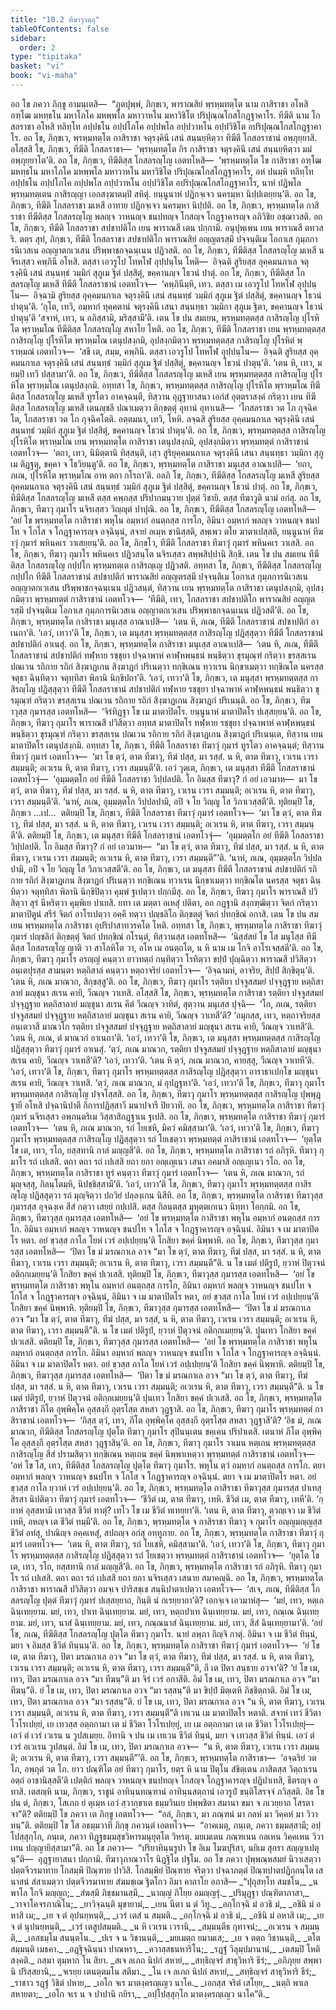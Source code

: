 ```yaml
---
title: "10.2 ทีฆาวุวตฺถุ"
tableOfContents: false
sidebar:
  order: 2
type: "tipitaka"
basket: "vi"
book: "vi-maha"
---
```



<DynamicBreadcrumb />

<Division number="458" book="vi-maha">

<Paragraph number="1960" book="vi-maha">
อถ โข ภควา ภิกฺขู อามนฺเตสิ—  “ภูตปุพฺพํ, ภิกฺขเว, พาราณสิยํ พฺรหฺมทตฺโต นาม กาสิราชา อโหสิ อฑฺโฒ มหทฺธโน มหาโภโค มหพฺพโล มหาวาหโน มหาวิชิโต ปริปุณฺณโกสโกฏฺฐาคาโร. ทีฆีติ นาม โกสลราชา อโหสิ ทลิทฺโท อปฺปธโน อปฺปโภโค อปฺปพโล อปฺปวาหโน อปฺปวิชิโต อปริปุณฺณโกสโกฏฺฐาคาโร. อถ โข, ภิกฺขเว, พฺรหฺมทตฺโต กาสิราชา จตุรงฺคินึ เสนํ สนฺนยฺหิตฺวา ทีฆีตึ โกสลราชานํ อพฺภุยฺยาสิ. อโสฺสสิ โข, ภิกฺขเว, ทีฆีติ โกสลราชา—  ‘พฺรหฺมทตฺโต กิร กาสิราชา จตุรงฺคินึ เสนํ สนฺนยฺหิตฺวา มมํ อพฺภุยฺยาโต’ติ. อถ โข, ภิกฺขเว, ทีฆีติสฺส โกสลรญฺโญ เอตทโหสิ—  ‘พฺรหฺมทตฺโต โข กาสิราชา อฑฺโฒ มหทฺธโน มหาโภโค มหพฺพโล มหาวาหโน มหาวิชิโต ปริปุณฺณโกสโกฏฺฐาคาโร, อหํ ปนมฺหิ ทลิทฺโท อปฺปธโน อปฺปโภโค อปฺปพโล อปฺปวาหโน อปฺปวิชิโต อปริปุณฺณโกสโกฏฺฐาคาโร, นาหํ ปฏิพโล พฺรหฺมทตฺเตน กาสิรญฺญา เอกสงฺฆาตมฺปิ สหิตุํ. ยนฺนูนาหํ ปฏิกจฺเจว นครมฺหา นิปฺปเตยฺยนฺ’ติ.
</Paragraph>

<Paragraph number="1961" book="vi-maha">
อถ โข, ภิกฺขเว, ทีฆีติ โกสลราชา มเหสึ อาทาย ปฏิกจฺเจว นครมฺหา นิปฺปติ. อถ โข, ภิกฺขเว, พฺรหฺมทตฺโต กาสิราชา ทีฆีติสฺส โกสลรญฺโญ พลญฺจ วาหนญฺจ ชนปทญฺจ โกสญฺจ โกฏฺฐาคารญฺจ อภิวิชิย อชฺฌาวสติ. อถ โข, ภิกฺขเว, ทีฆีติ โกสลราชา สปชาปติโก เยน พาราณสี เตน ปกฺกามิ. อนุปุพฺเพน เยน พาราณสี ตทวสริ. ตตฺร สุทํ, ภิกฺขเว, ทีฆีติ โกสลราชา สปชาปติโก พาราณสิยํ อญฺญตรสฺมึ ปจฺจนฺติเม โอกาเส กุมฺภการนิเวสเน อญฺญาตกเวเสน ปริพฺพาชกจฺฉนฺเนน ปฏิวสติ. อถ โข, ภิกฺขเว, ทีฆีติสฺส โกสลรญฺโญ มเหสี นจิรเสฺสว คพฺภินี อโหสิ. ตสฺสา เอวรูโป โทหโฬ อุปฺปนฺโน โหติ—  อิจฺฉติ สูริยสฺส อุคฺคมนกาเล จตุรงฺคินึ เสนํ สนฺนทฺธํ วมฺมิกํ สุภูเม ฐิตํ ปสฺสิตุํ, ขคฺคานญฺจ โธวนํ ปาตุํ. อถ โข, ภิกฺขเว, ทีฆีติสฺส โกสลรญฺโญ มเหสี ทีฆีตึ โกสลราชานํ เอตทโวจ—  ‘คพฺภินีมฺหิ, เทว. ตสฺสา เม เอวรูโป โทหโฬ อุปฺปนฺโน—  อิจฺฉามิ สูริยสฺส อุคฺคมนกาเล จตุรงฺคินึ เสนํ สนฺนทฺธํ วมฺมิกํ สุภูเม ฐิตํ ปสฺสิตุํ, ขคฺคานญฺจ โธวนํ ปาตุนฺ’ติ. ‘กุโต, เทวิ, อมฺหากํ ทุคฺคตานํ จตุรงฺคินี เสนา สนฺนทฺธา วมฺมิกา สุภูเม ฐิตา, ขคฺคานญฺจ โธวนํ ปาตุนฺ’ติ ‘สจาหํ, เทว, น ลภิสฺสามิ, มริสฺสามี’ติ.
</Paragraph>

</Division>
<Division number="459" book="vi-maha">

<Paragraph number="1962" book="vi-maha">
เตน โข ปน สมเยน, พฺรหฺมทตฺตสฺส กาสิรญฺโญ ปุโรหิโต พฺราหฺมโณ ทีฆีติสฺส โกสลรญฺโญ สหาโย โหติ. อถ โข, ภิกฺขเว, ทีฆีติ โกสลราชา เยน พฺรหฺมทตฺตสฺส กาสิรญฺโญ ปุโรหิโต พฺราหฺมโณ เตนุปสงฺกมิ, อุปสงฺกมิตฺวา พฺรหฺมทตฺตสฺส กาสิรญฺโญ ปุโรหิตํ พฺราหฺมณํ เอตทโวจ—  ‘สขี เต, สมฺม, คพฺภินี. ตสฺสา เอวรูโป โทหโฬ อุปฺปนฺโน—  อิจฺฉติ สูริยสฺส อุคฺคมนกาเล จตุรงฺคินึ เสนํ สนฺนทฺธํ วมฺมิกํ สุภูเม ฐิตํ ปสฺสิตุํ, ขคฺคานญฺจ โธวนํ ปาตุนฺ’ติ. ‘เตน หิ, เทว, มยมฺปิ เทวึ ปสฺสามา’ติ. อถ โข, ภิกฺขเว, ทีฆีติสฺส โกสลรญฺโญ มเหสี เยน พฺรหฺมทตฺตสฺส กาสิรญฺโญ ปุโรหิโต พฺราหฺมโณ เตนุปสงฺกมิ. อทฺทสา โข, ภิกฺขเว, พฺรหฺมทตฺตสฺส กาสิรญฺโญ ปุโรหิโต พฺราหฺมโณ ทีฆีติสฺส โกสลรญฺโญ มเหสึ ทูรโตว อาคจฺฉนฺตึ, ทิสฺวาน อุฏฺฐายาสนา เอกํสํ อุตฺตราสงฺคํ กริตฺวา เยน ทีฆีติสฺส โกสลรญฺโญ มเหสี เตนญฺชลึ ปณาเมตฺวา ติกฺขตฺตุํ อุทานํ อุทาเนสิ—  ‘โกสลราชา วต โภ กุจฺฉิคโต, โกสลราชา วต โภ กุจฺฉิคโตติ. อตฺตมนา, เทวิ, โหหิ. ลจฺฉสิ สูริยสฺส อุคฺคมนกาเล จตุรงฺคินึ เสนํ สนฺนทฺธํ วมฺมิกํ สุภูเม ฐิตํ ปสฺสิตุํ, ขคฺคานญฺจ โธวนํ ปาตุนฺ’ติ.
</Paragraph>

<Paragraph number="1963" book="vi-maha">
อถ โข, ภิกฺขเว, พฺรหฺมทตฺตสฺส กาสิรญฺโญ ปุโรหิโต พฺราหฺมโณ เยน พฺรหฺมทตฺโต กาสิราชา เตนุปสงฺกมิ, อุปสงฺกมิตฺวา พฺรหฺมทตฺตํ กาสิราชานํ เอตทโวจ—  ‘ตถา, เทว, นิมิตฺตานิ ทิสฺสนฺติ, เสฺว สูริยุคฺคมนกาเล จตุรงฺคินี เสนา สนฺนทฺธา วมฺมิกา สุภูเม ติฏฺฐตุ, ขคฺคา จ โธวิยนฺตู’ติ. อถ โข, ภิกฺขเว, พฺรหฺมทตฺโต กาสิราชา มนุเสฺส อาณาเปสิ—  ‘ยถา, ภเณ, ปุโรหิโต พฺราหฺมโณ อาห ตถา กโรถา’ติ. อลภิ โข, ภิกฺขเว, ทีฆีติสฺส โกสลรญฺโญ มเหสี สูริยสฺส อุคฺคมนกาเล จตุรงฺคินึ เสนํ สนฺนทฺธํ วมฺมิกํ สุภูเม ฐิตํ ปสฺสิตุํ, ขคฺคานญฺจ โธวนํ ปาตุํ. อถ โข, ภิกฺขเว, ทีฆีติสฺส โกสลรญฺโญ มเหสี ตสฺส คพฺภสฺส ปริปากมนฺวาย ปุตฺตํ วิชายิ. ตสฺส ทีฆาวูติ นามํ อกํสุ. อถ โข, ภิกฺขเว, ทีฆาวุ กุมาโร นจิรเสฺสว วิญฺญุตํ ปาปุณิ. อถ โข, ภิกฺขเว, ทีฆีติสฺส โกสลรญฺโญ เอตทโหสิ—  ‘อยํ โข พฺรหฺมทตฺโต กาสิราชา พหุโน อมฺหากํ อนตฺถสฺส การโก, อิมินา อมฺหากํ พลญฺจ วาหนญฺจ ชนปโท จ โกโส จ โกฏฺฐาคารญฺจ อจฺฉินฺนํ, สจายํ อเมฺห ชานิสฺสติ, สพฺเพว ตโย ฆาตาเปสฺสติ, ยนฺนูนาหํ ทีฆาวุํ กุมารํ พหินคเร วาเสยฺยนฺ’ติ. อถ โข, ภิกฺขโว, ทีฆีติ โกสลราชา ทีฆาวุํ กุมารํ พหินคเร วาเสสิ. อถ โข, ภิกฺขเว, ทีฆาวุ กุมาโร พหินคเร ปฏิวสนฺโต นจิรเสฺสว สพฺพสิปฺปานิ สิกฺขิ.
</Paragraph>

</Division>
<Division number="460" book="vi-maha">

<Paragraph number="1964" book="vi-maha">
เตน โข ปน สมเยน ทีฆีติสฺส โกสลรญฺโญ กปฺปโก พฺรหฺมทตฺเต กาสิรญฺเญ ปฏิวสติ. อทฺทสา โข, ภิกฺขเว, ทีฆีติสฺส โกสลรญฺโญ กปฺปโก ทีฆีตึ โกสลราชานํ สปชาปติกํ พาราณสิยํ อญฺญตรสฺมึ ปจฺจนฺติเม โอกาเส กุมฺภการนิเวสเน อญฺญาตกเวเสน ปริพฺพาชกจฺฉนฺเนน ปฏิวสนฺตํ, ทิสฺวาน เยน พฺรหฺมทตฺโต กาสิราชา เตนุปสงฺกมิ, อุปสงฺกมิตฺวา พฺรหฺมทตฺตํ กาสิราชานํ เอตทโวจ—  ‘ทีฆีติ, เทว, โกสลราชา สปชาปติโก พาราณสิยํ อญฺญตรสฺมึ ปจฺจนฺติเม โอกาเส กุมฺภการนิเวสเน อญฺญาตกเวเสน ปริพฺพาชกจฺฉนฺเนน ปฏิวสตี’ติ. อถ โข, ภิกฺขเว, พฺรหฺมทตฺโต กาสิราชา มนุเสฺส อาณาเปสิ—  ‘เตน หิ, ภเณ, ทีฆีตึ โกสลราชานํ สปชาปติกํ อาเนถา’ติ. ‘เอวํ, เทวา’ติ โข, ภิกฺขเว, เต มนุสฺสา พฺรหฺมทตฺตสฺส กาสิรญฺโญ ปฏิสฺสุตฺวา ทีฆีตึ โกสลราชานํ สปชาปติกํ อาเนสุํ. อถ โข, ภิกฺขเว, พฺรหฺมทตฺโต กาสิราชา มนุเสฺส อาณาเปสิ—  ‘เตน หิ, ภเณ, ทีฆีตึ โกสลราชานํ สปชาปติกํ ทฬฺหาย รชฺชุยา ปจฺฉาพาหํ คาฬฺหพนฺธนํ พนฺธิตฺวา ขุรมุณฺฑํ กริตฺวา ขรสฺสเรน ปณเวน รถิกาย รถิกํ สิงฺฆาฏเกน สิงฺฆาฏกํ ปริเนตฺวา ทกฺขิเณน ทฺวาเรน นิกฺขาเมตฺวา ทกฺขิณโต นครสฺส จตุธา ฉินฺทิตฺวา จตุทฺทิสา พิลานิ นิกฺขิปถา’ติ. ‘เอวํ, เทวา’ติ โข, ภิกฺขเว, เต มนุสฺสา พฺรหฺมทตฺตสฺส กาสิรญฺโญ ปฏิสฺสุตฺวา ทีฆีตึ โกสลราชานํ สปชาปติกํ ทฬฺหาย รชฺชุยา ปจฺฉาพาหํ คาฬฺหพนฺธนํ พนฺธิตฺวา ขุรมุณฺฑํ กริตฺวา ขรสฺสเรน ปณเวน รถิกาย รถิกํ สิงฺฆาฏเกน สิงฺฆาฏกํ ปริเนนฺติ.
</Paragraph>

<Paragraph number="1965" book="vi-maha">
อถ โข, ภิกฺขเว, ทีฆาวุสฺส กุมารสฺส เอตทโหสิ—  ‘จิรํทิฏฺฐา โข เม มาตาปิตโร. ยนฺนูนาหํ มาตาปิตโร ปเสฺสยฺยนฺ’ติ. อถ โข, ภิกฺขเว, ทีฆาวุ กุมาโร พาราณสึ ปวิสิตฺวา อทฺทส มาตาปิตโร ทฬฺหาย รชฺชุยา ปจฺฉาพาหํ คาฬฺหพนฺธนํ พนฺธิตฺวา ขุรมุณฺฑํ กริตฺวา ขรสฺสเรน ปณเวน รถิกาย รถิกํ สิงฺฆาฏเกน สิงฺฆาฏกํ ปริเนนฺเต, ทิสฺวาน เยน มาตาปิตโร เตนุปสงฺกมิ. อทฺทสา โข, ภิกฺขเว, ทีฆีติ โกสลราชา ทีฆาวุํ กุมารํ ทูรโตว อาคจฺฉนฺตํ; ทิสฺวาน ทีฆาวุํ กุมารํ เอตทโวจ—  ‘มา โข ตฺวํ, ตาต ทีฆาวุ, ทีฆํ ปสฺส, มา รสฺสํ. น หิ, ตาต ทีฆาวุ, เวเรน เวรา สมฺมนฺติ; อเวเรน หิ, ตาต ทีฆาวุ, เวรา สมฺมนฺตี’ติ. เอวํ วุตฺเต, ภิกฺขเว, เต มนุสฺสา ทีฆีตึ โกสลราชานํ เอตทโวจุํ—  ‘อุมฺมตฺตโก อยํ ทีฆีติ โกสลราชา วิปฺปลปติ. โก อิมสฺส ทีฆาวุ? กํ อยํ เอวมาห—  มา โข ตฺวํ, ตาต ทีฆาวุ, ทีฆํ ปสฺส, มา รสฺสํ. น หิ, ตาต ทีฆาวุ, เวเรน เวรา สมฺมนฺติ; อเวเรน หิ, ตาต ทีฆาวุ, เวรา สมฺมนฺตี’ติ. ‘นาหํ, ภเณ, อุมฺมตฺตโก วิปฺปลปามิ, อปิ จ โย วิญฺญู โส วิภาเวสฺสตี’ติ. ทุติยมฺปิ โข, ภิกฺขเว …เป…  ตติยมฺปิ โข, ภิกฺขเว, ทีฆีติ โกสลราชา ทีฆาวุํ กุมารํ เอตทโวจ—  ‘มา โข ตฺวํ, ตาต ทีฆาวุ, ทีฆํ ปสฺส, มา รสฺสํ. น หิ, ตาต ทีฆาวุ, เวเรน เวรา สมฺมนฺติ; อเวเรน หิ, ตาต ทีฆาวุ, เวรา สมฺมนฺตี’ติ. ตติยมฺปิ โข, ภิกฺขเว, เต มนุสฺสา ทีฆีตึ โกสลราชานํ เอตทโวจุํ—  ‘อุมฺมตฺตโก อยํ ทีฆีติ โกสลราชา วิปฺปลปติ. โก อิมสฺส ทีฆาวุ? กํ อยํ เอวมาห—  “มา โข ตฺวํ, ตาต ทีฆาวุ, ทีฆํ ปสฺส, มา รสฺสํ. น หิ, ตาต ทีฆาวุ, เวเรน เวรา สมฺมนฺติ; อเวเรน หิ, ตาต ทีฆาวุ, เวรา สมฺมนฺตี”’ติ. ‘นาหํ, ภเณ, อุมฺมตฺตโก วิปฺปลปามิ, อปิ จ โย วิญฺญู โส วิภาเวสฺสตี’ติ.
</Paragraph>

<Paragraph number="1966" book="vi-maha">
อถ โข, ภิกฺขเว, เต มนุสฺสา ทีฆีตึ โกสลราชานํ สปชาปติกํ รถิกาย รถิกํ สิงฺฆาฏเกน สิงฺฆาฏกํ ปริเนตฺวา ทกฺขิเณน ทฺวาเรน นิกฺขาเมตฺวา ทกฺขิณโต นครสฺส จตุธา ฉินฺทิตฺวา จตุทฺทิสา พิลานิ นิกฺขิปิตฺวา คุมฺพํ ฐเปตฺวา ปกฺกมึสุ. อถ โข, ภิกฺขเว, ทีฆาวุ กุมาโร พาราณสึ ปวิสิตฺวา สุรํ นีหริตฺวา คุมฺพิเย ปาเยสิ. ยทา เต มตฺตา อเหสุํ ปติตา, อถ กฏฺฐานิ สงฺกฑฺฒิตฺวา จิตกํ กริตฺวา มาตาปิตูนํ สรีรํ จิตกํ อาโรเปตฺวา อคฺคึ ทตฺวา ปญฺชลิโก ติกฺขตฺตุํ จิตกํ ปทกฺขิณํ อกาสิ.
</Paragraph>

</Division>
<Division number="461" book="vi-maha">

<Paragraph number="1967" book="vi-maha">
เตน โข ปน สมเยน พฺรหฺมทตฺโต กาสิราชา อุปริปาสาทวรคโต โหติ. อทฺทสา โข, ภิกฺขเว, พฺรหฺมทตฺโต กาสิราชา ทีฆาวุํ กุมารํ ปญฺชลิกํ ติกฺขตฺตุํ จิตกํ ปทกฺขิณํ กโรนฺตํ, ทิสฺวานสฺส เอตทโหสิ—  ‘นิสฺสํสยํ โข โส มนุโสฺส ทีฆีติสฺส โกสลรญฺโญ ญาติ วา สาโลหิโต วา, อโห เม อนตฺถโต, น หิ นาม เม โกจิ อาโรเจสฺสตี’ติ. อถ โข, ภิกฺขเว, ทีฆาวุ กุมาโร อรญฺญํ คนฺตฺวา ยาวทตฺถํ กนฺทิตฺวา โรทิตฺวา ขปฺปํ ปุญฺฉิตฺวา พาราณสึ ปวิสิตฺวา อนฺเตปุรสฺส สามนฺตา หตฺถิสาลํ คนฺตฺวา หตฺถาจริยํ เอตทโวจ—  ‘อิจฺฉามหํ, อาจริย, สิปฺปํ สิกฺขิตุนฺ’ติ. ‘เตน หิ, ภเณ มาณวก, สิกฺขสฺสู’ติ.
</Paragraph>

<Paragraph number="1968" book="vi-maha">
อถ โข, ภิกฺขเว, ทีฆาวุ กุมาโร รตฺติยา ปจฺจูสสมยํ ปจฺจุฏฺฐาย หตฺถิสาลายํ มญฺชุนา สเรน คายิ, วีณญฺจ วาเทสิ. อโสฺสสิ โข, ภิกฺขเว, พฺรหฺมทตฺโต กาสิราชา รตฺติยา ปจฺจูสสมยํ ปจฺจุฏฺฐาย หตฺถิสาลายํ มญฺชุนา สเรน คีตํ วีณญฺจ วาทิตํ, สุตฺวาน มนุเสฺส ปุจฺฉิ—  ‘โก, ภเณ, รตฺติยา ปจฺจูสสมยํ ปจฺจุฏฺฐาย หตฺถิสาลายํ มญฺชุนา สเรน คายิ, วีณญฺจ วาเทสี’ติ? ‘อมุกสฺส, เทว, หตฺถาจริยสฺส อนฺเตวาสี มาณวโก รตฺติยา ปจฺจูสสมยํ ปจฺจุฏฺฐาย หตฺถิสาลายํ มญฺชุนา สเรน คายิ, วีณญฺจ วาเทสี’ติ. ‘เตน หิ, ภเณ, ตํ มาณวกํ อาเนถา’ติ. ‘เอวํ, เทวา’ติ โข, ภิกฺขเว, เต มนุสฺสา พฺรหฺมทตฺตสฺส กาสิรญฺโญ ปฏิสฺสุตฺวา ทีฆาวุํ กุมารํ อาเนสุํ. ‘ตฺวํ, ภเณ มาณวก, รตฺติยา ปจฺจูสสมยํ ปจฺจุฏฺฐาย หตฺถิสาลายํ มญฺชุนา สเรน คายิ, วีณญฺจ วาเทสี’ติ? ‘เอวํ, เทวา’ติ. ‘เตน หิ ตฺวํ, ภเณ มาณวก, คายสฺสุ, วีณญฺจ วาเทหี’ติ. ‘เอวํ, เทวา’ติ โข, ภิกฺขเว, ทีฆาวุ กุมาโร พฺรหฺมทตฺตสฺส กาสิรญฺโญ ปฏิสฺสุตฺวา อาราธาเปกฺโข มญฺชุนา สเรน คายิ, วีณญฺจ วาเทสิ. ‘ตฺวํ, ภเณ มาณวก, มํ อุปฏฺฐหา’ติ. ‘เอวํ, เทวา’ติ โข, ภิกฺขเว, ทีฆาวุ กุมาโร พฺรหฺมทตฺตสฺส กาสิรญฺโญ ปจฺจโสฺสสิ. อถ โข, ภิกฺขเว, ทีฆาวุ กุมาโร พฺรหฺมทตฺตสฺส กาสิรญฺโญ ปุพฺพุฏฺฐายี อโหสิ ปจฺฉานิปาตี กึการปฏิสฺสาวี มนาปจารี ปิยวาที. อถ โข, ภิกฺขเว, พฺรหฺมทตฺโต กาสิราชา ทีฆาวุํ กุมารํ นจิรเสฺสว อพฺภนฺตริเม วิสฺสาสิกฏฺฐาเน ฐเปสิ.
</Paragraph>

</Division>
<Division number="462" book="vi-maha">

<Paragraph number="1969" book="vi-maha">
อถ โข, ภิกฺขเว, พฺรหฺมทตฺโต กาสิราชา ทีฆาวุํ กุมารํ เอตทโวจ—  ‘เตน หิ, ภเณ มาณวก, รถํ โยเชหิ, มิควํ คมิสฺสามา’ติ. ‘เอวํ, เทวา’ติ โข, ภิกฺขเว, ทีฆาวุ กุมาโร พฺรหฺมทตฺตสฺส กาสิรญฺโญ ปฏิสฺสุตฺวา รถํ โยเชตฺวา พฺรหฺมทตฺตํ กาสิราชานํ เอตทโวจ—  ‘ยุตฺโต โข เต, เทว, รโถ, ยสฺสทานิ กาลํ มญฺญสี’ติ. อถ โข, ภิกฺขเว, พฺรหฺมทตฺโต กาสิราชา รถํ อภิรุหิ. ทีฆาวุ กุมาโร รถํ เปเสสิ. ตถา ตถา รถํ เปเสสิ ยถา ยถา อญฺเญเนว เสนา อคมาสิ อญฺเญเนว รโถ.
</Paragraph>

<Paragraph number="1970" book="vi-maha">
อถ โข, ภิกฺขเว, พฺรหฺมทตฺโต กาสิราชา ทูรํ คนฺตฺวา ทีฆาวุํ กุมารํ เอตทโวจ—  ‘เตน หิ, ภเณ มาณวก, รถํ มุญฺจสฺสุ, กิลนฺโตมฺหิ, นิปชฺชิสฺสามี’ติ. ‘เอวํ, เทวา’ติ โข, ภิกฺขเว, ทีฆาวุ กุมาโร พฺรหฺมทตฺตสฺส กาสิรญฺโญ ปฏิสฺสุตฺวา รถํ มุญฺจิตฺวา ปถวิยํ ปลฺลงฺเกน นิสีทิ. อถ โข, ภิกฺขเว, พฺรหฺมทตฺโต กาสิราชา ทีฆาวุสฺส กุมารสฺส อุจฺฉงฺเค สีสํ กตฺวา เสยฺยํ กปฺเปสิ. ตสฺส กิลนฺตสฺส มุหุตฺตเกเนว นิทฺทา โอกฺกมิ. อถ โข, ภิกฺขเว, ทีฆาวุสฺส กุมารสฺส เอตทโหสิ—  ‘อยํ โข พฺรหฺมทตฺโต กาสิราชา พหุโน อมฺหากํ อนตฺถสฺส การโก. อิมินา อมฺหากํ พลญฺจ วาหนญฺจ ชนปโท จ โกโส จ โกฏฺฐาคารญฺจ อจฺฉินฺนํ. อิมินา จ เม มาตาปิตโร หตา. อยํ ขฺวสฺส กาโล โยหํ เวรํ อปฺเปยฺยนฺ’ติ โกสิยา ขคฺคํ นิพฺพาหิ.
</Paragraph>

<Paragraph number="1971" book="vi-maha">
อถ โข, ภิกฺขเว, ทีฆาวุสฺส กุมารสฺส เอตทโหสิ—  ‘ปิตา โข มํ มรณกาเล อวจ “มา โข ตฺวํ, ตาต ทีฆาวุ, ทีฆํ ปสฺส, มา รสฺสํ. น หิ, ตาต ทีฆาวุ, เวเรน เวรา สมฺมนฺติ; อเวเรน หิ, ตาต ทีฆาวุ, เวรา สมฺมนฺตี”ติ. น โข เมตํ ปติรูปํ, ยฺวาหํ ปิตุวจนํ อติกฺกเมยฺยนฺ’ติ โกสิยา ขคฺคํ ปเวเสสิ.
</Paragraph>

<Paragraph number="1972" book="vi-maha">
ทุติยมฺปิ โข, ภิกฺขเว, ทีฆาวุสฺส กุมารสฺส เอตทโหสิ—  ‘อยํ โข พฺรหฺมทตฺโต กาสิราชา พหุโน อมฺหากํ อนตฺถสฺส การโก, อิมินา อมฺหากํ พลญฺจ วาหนญฺจ ชนปโท จ โกโส จ โกฏฺฐาคารญฺจ อจฺฉินฺนํ, อิมินา จ เม มาตาปิตโร หตา, อยํ ขฺวสฺส กาโล โยหํ เวรํ อปฺเปยฺยนฺ’ติ โกสิยา ขคฺคํ นิพฺพาหิ. ทุติยมฺปิ โข, ภิกฺขเว, ทีฆาวุสฺส กุมารสฺส เอตทโหสิ—  ‘ปิตา โข มํ มรณกาเล อวจ “มา โข ตฺวํ, ตาต ทีฆาวุ, ทีฆํ ปสฺส, มา รสฺสํ, น หิ, ตาต ทีฆาวุ, เวเรน เวรา สมฺมนฺติ; อเวเรน หิ, ตาต ทีฆาวุ, เวรา สมฺมนฺตี”ติ. น โข เมตํ ปติรูปํ, ยฺวาหํ ปิตุวจนํ อติกฺกเมยฺยนฺ’ติ. ปุนเทว โกสิยา ขคฺคํ ปเวเสสิ.
</Paragraph>

<Paragraph number="1973" book="vi-maha">
ตติยมฺปิ โข, ภิกฺขเว, ทีฆาวุสฺส กุมารสฺส เอตทโหสิ—  ‘อยํ โข พฺรหฺมทตฺโต กาสิราชา พหุโน อมฺหากํ อนตฺถสฺส การโก. อิมินา อมฺหากํ พลญฺจ วาหนญฺจ ชนปโท จ โกโส จ โกฏฺฐาคารญฺจ อจฺฉินฺนํ. อิมินา จ เม มาตาปิตโร หตา. อยํ ขฺวสฺส กาโล โยหํ เวรํ อปฺเปยฺยนฺ’ติ โกสิยา ขคฺคํ นิพฺพาหิ. ตติยมฺปิ โข, ภิกฺขเว, ทีฆาวุสฺส กุมารสฺส เอตทโหสิ—  ‘ปิตา โข มํ มรณกาเล อวจ “มา โข ตฺวํ, ตาต ทีฆาวุ, ทีฆํ ปสฺส, มา รสฺสํ. น หิ, ตาต ทีฆาวุ, เวเรน เวรา สมฺมนฺติ; อเวเรน หิ, ตาต ทีฆาวุ, เวรา สมฺมนฺตี”ติ. น โข เมตํ ปติรูปํ, ยฺวาหํ ปิตุวจนํ อติกฺกเมยฺยนฺ’ติ ปุนเทว โกสิยา ขคฺคํ ปเวเสสิ.
</Paragraph>

<Paragraph number="1974" book="vi-maha">
อถ โข, ภิกฺขเว, พฺรหฺมทตฺโต กาสิราชา ภีโต อุพฺพิคฺโค อุสฺสงฺกี อุตฺรโสฺต สหสา วุฏฺฐาสิ. อถ โข, ภิกฺขเว, ทีฆาวุ กุมาโร พฺรหฺมทตฺตํ กาสิราชานํ เอตทโวจ—  ‘กิสฺส ตฺวํ, เทว, ภีโต อุพฺพิคฺโค อุสฺสงฺกี อุตฺรโสฺต สหสา วุฏฺฐาสี’ติ? ‘อิธ มํ, ภเณ มาณวก, ทีฆีติสฺส โกสลรญฺโญ ปุตฺโต ทีฆาวุ กุมาโร สุปินนฺเตน ขคฺเคน ปริปาเตสิ. เตนาหํ ภีโต อุพฺพิคฺโค อุสฺสงฺกี อุตฺรโสฺต สหสา วุฏฺฐาสินฺ’ติ. อถ โข, ภิกฺขเว, ทีฆาวุ กุมาโร วาเมน หตฺเถน พฺรหฺมทตฺตสฺส กาสิรญฺโญ สีสํ ปรามสิตฺวา ทกฺขิเณน หตฺเถน ขคฺคํ นิพฺพาเหตฺวา พฺรหฺมทตฺตํ กาสิราชานํ เอตทโวจ—  ‘อหํ โข โส, เทว, ทีฆีติสฺส โกสลรญฺโญ ปุตฺโต ทีฆาวุ กุมาโร. พหุโน ตฺวํ อมฺหากํ อนตฺถสฺส การโก. ตยา อมฺหากํ พลญฺจ วาหนญฺจ ชนปโท จ โกโส จ โกฏฺฐาคารญฺจ อจฺฉินฺนํ. ตยา จ เม มาตาปิตโร หตา. อยํ ขฺวสฺส กาโล ยฺวาหํ เวรํ อปฺเปยฺยนฺ’ติ. อถ โข, ภิกฺขเว, พฺรหฺมทตฺโต กาสิราชา ทีฆาวุสฺส กุมารสฺส ปาเทสุ สิรสา นิปติตฺวา ทีฆาวุํ กุมารํ เอตทโวจ—  ‘ชีวิตํ เม, ตาต ทีฆาวุ, เทหิ. ชีวิตํ เม, ตาต ทีฆาวุ, เทหี’ติ. ‘กฺยาหํ อุสฺสหามิ เทวสฺส ชีวิตํ ทาตุํ? เทโว โข เม ชีวิตํ ทเทยฺยา’ติ. ‘เตน หิ, ตาต ทีฆาวุ, ตฺวญฺเจว เม ชีวิตํ เทหิ, อหญฺจ เต ชีวิตํ ทมฺมี’ติ. อถ โข, ภิกฺขเว, พฺรหฺมทตฺโต จ กาสิราชา ทีฆาวุ จ กุมาโร อญฺญมญฺญสฺส ชีวิตํ อทํสุ, ปาณิญฺจ อคฺคเหสุํ, สปถญฺจ อกํสุ อทฺทูภาย.
</Paragraph>

<Paragraph number="1975" book="vi-maha">
อถ โข, ภิกฺขเว, พฺรหฺมทตฺโต กาสิราชา ทีฆาวุํ กุมารํ เอตทโวจ—  ‘เตน หิ, ตาต ทีฆาวุ, รถํ โยเชหิ, คมิสฺสามา’ติ. ‘เอวํ, เทวา’ติ โข, ภิกฺขเว, ทีฆาวุ กุมาโร พฺรหฺมทตฺตสฺส กาสิรญฺโญ ปฏิสฺสุตฺวา รถํ โยเชตฺวา พฺรหฺมทตฺตํ กาสิราชานํ เอตทโวจ—  ‘ยุตฺโต โข เต, เทว, รโถ, ยสฺสทานิ กาลํ มญฺญสี’ติ. อถ โข, ภิกฺขเว, พฺรหฺมทตฺโต กาสิราชา รถํ อภิรุหิ. ทีฆาวุ กุมาโร รถํ เปเสสิ. ตถา ตถา รถํ เปเสสิ ยถา ยถา นจิรเสฺสว เสนาย สมาคญฺฉิ. อถ โข, ภิกฺขเว, พฺรหฺมทตฺโต กาสิราชา พาราณสึ ปวิสิตฺวา อมจฺเจ ปาริสชฺเช สนฺนิปาตาเปตฺวา เอตทโวจ—  ‘สเจ, ภเณ, ทีฆีติสฺส โกสลรญฺโญ ปุตฺตํ ทีฆาวุํ กุมารํ ปเสฺสยฺยาถ, กินฺติ นํ กเรยฺยาถา’ติ? เอกจฺเจ เอวมาหํสุ—  ‘มยํ, เทว, หตฺเถ ฉินฺเทยฺยาม. มยํ, เทว, ปาเท ฉินฺเทยฺยาม. มยํ, เทว, หตฺถปาเท ฉินฺเทยฺยาม. มยํ, เทว, กณฺเณ ฉินฺเทยฺยาม. มยํ, เทว, นาสํ ฉินฺเทยฺยาม. มยํ, เทว, กณฺณนาสํ ฉินฺเทยฺยาม. มยํ, เทว, สีสํ ฉินฺเทยฺยามา’ติ. ‘อยํ โข, ภเณ, ทีฆีติสฺส โกสลรญฺโญ ปุตฺโต ทีฆาวุ กุมาโร. นายํ ลพฺภา กิญฺจิ กาตุํ. อิมินา จ เม ชีวิตํ ทินฺนํ, มยา จ อิมสฺส ชีวิตํ ทินฺนนฺ’ติ.
</Paragraph>

</Division>
<Division number="463" book="vi-maha">

<Paragraph number="1976" book="vi-maha">
อถ โข, ภิกฺขเว, พฺรหฺมทตฺโต กาสิราชา ทีฆาวุํ กุมารํ เอตทโวจ—  ‘ยํ โข เต, ตาต ทีฆาวุ, ปิตา มรณกาเล อวจ “มา โข ตฺวํ, ตาต ทีฆาวุ, ทีฆํ ปสฺส, มา รสฺสํ. น หิ, ตาต ทีฆาวุ, เวเรน เวรา สมฺมนฺติ; อเวเรน หิ, ตาต ทีฆาวุ, เวรา สมฺมนฺตี”ติ, กึ เต ปิตา สนฺธาย อวจา’ติ? ‘ยํ โข เม, เทว, ปิตา มรณกาเล อวจ “มา ทีฆนฺ”ติ มา จิรํ เวรํ อกาสีติ. อิมํ โข เม, เทว, ปิตา มรณกาเล อวจ “มา ทีฆนฺ”ติ. ยํ โข เม, เทว, ปิตา มรณกาเล อวจ “มา รสฺสนฺ”ติ มา ขิปฺปํ มิตฺเตหิ ภิชฺชิตฺถาติ. อิมํ โข เม, เทว, ปิตา มรณกาเล อวจ “มา รสฺสนฺ”ติ. ยํ โข เม, เทว, ปิตา มรณกาเล อวจ “น หิ, ตาต ทีฆาวุ, เวเรน เวรา สมฺมนฺติ, อเวเรน หิ, ตาต ทีฆาวุ, เวรา สมฺมนฺตี”ติ เทเวน เม มาตาปิตโร หตาติ. สจาหํ เทวํ ชีวิตา โวโรเปยฺยํ, เย เทวสฺส อตฺถกามา เต มํ ชีวิตา โวโรเปยฺยุํ, เย เม อตฺถกามา เต เต ชีวิตา โวโรเปยฺยุํ—  เอวํ ตํ เวรํ เวเรน น วูปสเมยฺย. อิทานิ จ ปน เม เทเวน ชีวิตํ ทินฺนํ, มยา จ เทวสฺส ชีวิตํ ทินฺนํ. เอวํ ตํ เวรํ อเวเรน วูปสนฺตํ. อิมํ โข เม, เทว, ปิตา มรณกาเล อวจ—  “น หิ, ตาต ทีฆาวุ, เวเรน เวรา สมฺมนฺติ; อเวเรน หิ, ตาต ทีฆาวุ, เวรา สมฺมนฺตี”’ติ. อถ โข, ภิกฺขเว, พฺรหฺมทตฺโต กาสิราชา—  ‘อจฺฉริยํ วต โภ, อพฺภุตํ วต โภ. ยาว ปณฺฑิโต อยํ ทีฆาวุ กุมาโร, ยตฺร หิ นาม ปิตุโน สํขิตฺเตน ภาสิตสฺส วิตฺถาเรน อตฺถํ อาชานิสฺสตี’ติ เปตฺติกํ พลญฺจ วาหนญฺจ ชนปทญฺจ โกสญฺจ โกฏฺฐาคารญฺจ ปฏิปาเทสิ, ธีตรญฺจ อทาสิ. เตสญฺหิ นาม, ภิกฺขเว, ราชูนํ อาทินฺนทณฺฑานํ อาทินฺนสตฺถานํ เอวรูปํ ขนฺติโสรจฺจํ ภวิสฺสติ. อิธ โข ปน ตํ, ภิกฺขเว, โสเภถ ยํ ตุเมฺห เอวํ สฺวากฺขาเต ธมฺมวินเย ปพฺพชิตา สมานา ขมา จ ภเวยฺยาถ โสรตา จา”ติ?
</Paragraph>

<Paragraph number="1977" book="vi-maha">
ตติยมฺปิ โข ภควา เต ภิกฺขู เอตทโวจ—  “อลํ, ภิกฺขเว, มา ภณฺฑนํ มา กลหํ มา วิคฺคหํ มา วิวาทนฺ”ติ. ตติยมฺปิ โข โส อธมฺมวาที ภิกฺขุ ภควนฺตํ เอตทโวจ—  “อาคเมตุ, ภนฺเต, ภควา ธมฺมสฺสามี; อปฺโปสฺสุกฺโก, ภนฺเต, ภควา ทิฏฺฐธมฺมสุขวิหารมนุยุตฺโต วิหรตุ. มยเมเตน ภณฺฑเนน กลเหน วิคฺคเหน วิวาเทน ปญฺญายิสฺสามา”ติ. อถ โข ภควา—  “ปริยาทินฺนรูปา โข อิเม โมฆปุริสา, นยิเม สุกรา สญฺญาเปตุนฺ”ติ—  อุฏฺฐายาสนา ปกฺกามิ.

</Paragraph>
</Division>

<Paragraph number="1978" type="center" book="vi-maha">
ทีฆาวุภาณวาโร นิฏฺฐิโต ปฐโม.


</Paragraph>

<Division number="464" book="vi-maha">

<Paragraph number="1979" book="vi-maha">
อถ โข ภควา ปุพฺพณฺหสมยํ นิวาเสตฺวา ปตฺตจีวรมาทาย โกสมฺพึ ปิณฺฑาย ปาวิสิ. โกสมฺพิยํ ปิณฺฑาย จริตฺวา ปจฺฉาภตฺตํ ปิณฺฑปาตปฏิกฺกนฺโต เสนาสนํ สํสาเมตฺวา ปตฺตจีวรมาทาย สํฆมชฺเฌ ฐิตโกว อิมา คาถาโย อภาสิ—
</Paragraph>

<Paragraph number="1980" type="verses" book="vi-maha">
_“ปุถุสทฺโท สมชโน,_  
_น พาโล โกจิ มญฺญถ;_  
_สํฆสฺมึ ภิชฺชมานสฺมึ,_  
_นาญฺญํ ภิโยฺย อมญฺญรุํ._  

</Paragraph>

<Paragraph number="1981" type="verses" book="vi-maha">
_ปริมุฏฺฐา ปณฺฑิตาภาสา,_  
_วาจาโคจรภาณิโน;_  
_ยาวิจฺฉนฺติ มุขายามํ,_  
_เยน นีตา น ตํ วิทู._  

</Paragraph>

<Paragraph number="1982" type="verses" book="vi-maha">
_อกฺโกจฺฉิ มํ อวธิ มํ,_  
_อชินิ มํ อหาสิ เม;_  
_เย จ ตํ อุปนยฺหนฺติ,_  
_เวรํ เตสํ น สมฺมติ._  

</Paragraph>

<Paragraph number="1983" type="verses" book="vi-maha">
_อกฺโกจฺฉิ มํ อวธิ มํ,_  
_อชินิ มํ อหาสิ เม;_  
_เย จ ตํ นุปนยฺหนฺติ,_  
_เวรํ เตสูปสมฺมติ._  

</Paragraph>

<Paragraph number="1984" type="verses" book="vi-maha">
_น หิ เวเรน เวรานิ,_  
_สมฺมนฺตีธ กุทาจนํ;_  
_อเวเรน จ สมฺมนฺติ,_  
_เอสธมฺโม สนนฺตโน._  

</Paragraph>

<Paragraph number="1985" type="verses" book="vi-maha">
_ปเร จ น วิชานนฺติ,_  
_มยเมตฺถ ยมามเส;_  
_เย จ ตตฺถ วิชานนฺติ,_  
_ตโต สมฺมนฺติ เมธคา._  

</Paragraph>

<Paragraph number="1986" type="verses" book="vi-maha">
_อฏฺฐิจฺฉินฺนา ปาณหรา,_  
_ควาสฺสธนหาริโน;_  
_รฏฺฐํ วิลุมฺปมานานํ,_  
_เตสมฺปิ โหติ สงฺคติ._  


</Paragraph>
</Division>

<Paragraph number="1987" type="center" book="vi-maha">
กสฺมา ตุมฺหาก โน สิยา.


</Paragraph>

<Paragraph number="1988" type="verses" book="vi-maha">
_สเจ ลเภถ นิปกํ สหายํ,_  
_สทฺธิญฺจรํ สาธุวิหาริ ธีรํ;_  
_อภิภุยฺย สพฺพานิ ปริสฺสยานิ,_  
_จเรยฺย เตนตฺตมโน สตีมา._  

</Paragraph>

<Paragraph number="1989" type="verses" book="vi-maha">
_โน เจ ลเภถ นิปกํ สหายํ,_  
_สทฺธิญฺจรํ สาธุวิหาริ ธีรํ;_  
_ราชาว รฏฺฐํ วิชิตํ ปหาย,_  
_เอโก จเร มาตงฺครญฺเญว นาโค._  

</Paragraph>

<Paragraph number="1990" type="verses" book="vi-maha">
_เอกสฺส จริตํ เสโยฺย,_  
_นตฺถิ พาเล สหายตา;_  
_เอโก จเร น จ ปาปานิ กยิรา,_  
_อปฺโปสฺสุกฺโก มาตงฺครญฺเญว นาโค”ติ._
</Paragraph>